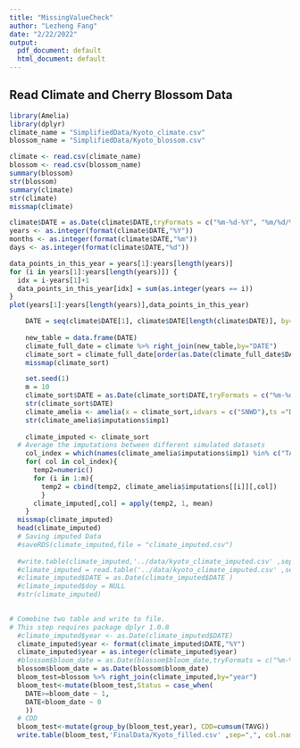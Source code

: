 ```yaml
---
title: "MissingValueCheck"
author: "Lezheng Fang"
date: "2/22/2022"
output:
  pdf_document: default
  html_document: default
---
```



## Read Climate and Cherry Blossom Data
```r
library(Amelia)
library(dplyr)
climate_name = "SimplifiedData/Kyoto_climate.csv"
blossom_name = "SimplifiedData/Kyoto_blossom.csv"

climate <- read.csv(climate_name)
blossom <- read.csv(blossom_name)
summary(blossom)
str(blossom)
summary(climate)
str(climate)
missmap(climate)

climate$DATE = as.Date(climate$DATE,tryFormats = c("%m-%d-%Y", "%m/%d/%Y"))
years <- as.integer(format(climate$DATE,"%Y"))
months <- as.integer(format(climate$DATE,"%m"))
days <- as.integer(format(climate$DATE,"%d"))

data_points_in_this_year = years[1]:years[length(years)]
for (i in years[1]:years[length(years)]) {
  idx = i-years[1]+1
  data_points_in_this_year[idx] = sum(as.integer(years == i))
}
plot(years[1]:years[length(years)],data_points_in_this_year)
```

```r
    DATE = seq(climate$DATE[1], climate$DATE[length(climate$DATE)], by="days")
  
    new_table = data.frame(DATE)
    climate_full_date = climate %>% right_join(new_table,by="DATE")
    climate_sort = climate_full_date[order(as.Date(climate_full_date$DATE, format="%m/%d/%Y")),]
    missmap(climate_sort)
```


```r
    set.seed(1)    
    m = 10
    climate_sort$DATE = as.Date(climate_sort$DATE,tryFormats = c("%m-%d-%Y", "%m/%d/%Y"))
    str(climate_sort$DATE)
    climate_amelia <- amelia(x = climate_sort,idvars = c("SNWD"),ts ="DATE",m=m)
    str(climate_amelia$imputations$imp1)
  
    climate_imputed <- climate_sort
  # Average the imputations between different simulated datasets
    col_index = which(names(climate_amelia$imputations$imp1) %in% c("TAVG", "TMIN","TMAX","PRCP"))
    for( col in col_index){
      temp2=numeric() 
      for (i in 1:m){
        temp2 = cbind(temp2, climate_amelia$imputations[[i]][,col]) 
        }
      climate_imputed[,col] = apply(temp2, 1, mean) 
    }
  missmap(climate_imputed)
  head(climate_imputed)
  # Saving imputed Data
  #saveRDS(climate_imputed,file = "climate_imputed.csv")
  
  #write.table(climate_imputed,'../data/kyoto_climate_imputed.csv' ,sep=",", col.names = c(names(climate_imputed)), row.names = FALSE)
  #climate_imputed = read.table('../data/kyoto_climate_imputed.csv' ,sep=",", header=TRUE)
  #climate_imputed$DATE = as.Date(climate_imputed$DATE )
  #climate_imputed$doy = NULL
  #str(climate_imputed)
  
```

```r
# Comebine two table and write to file. 
# This step requires package dplyr 1.0.8
  #climate_imputed$year <- as.Date(climate_imputed$DATE)
  climate_imputed$year <- format(climate_imputed$DATE,"%Y")
  climate_imputed$year = as.integer(climate_imputed$year)
  #blossom$bloom_date = as.Date(blossom$bloom_date,tryFormats = c("%m-%d-%Y", "%m/%d/%Y"))
  blossom$bloom_date = as.Date(blossom$bloom_date)
  bloom_test=blossom %>% right_join(climate_imputed,by="year")
  bloom_test<-mutate(bloom_test,Status = case_when(
    DATE>=bloom_date ~ 1,
    DATE<bloom_date ~ 0
    )) 
  # CDD
  bloom_test<-mutate(group_by(bloom_test,year), CDD=cumsum(TAVG))
  write.table(bloom_test,'FinalData/Kyoto_filled.csv' ,sep=",", col.names = c(names(bloom_test)), row.names = FALSE)
```